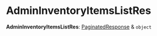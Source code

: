 
# AdminInventoryItemsListRes

 **AdminInventoryItemsListRes**: [PaginatedResponse](../interfaces/medusa.PaginatedResponse.mdx) & `object`
